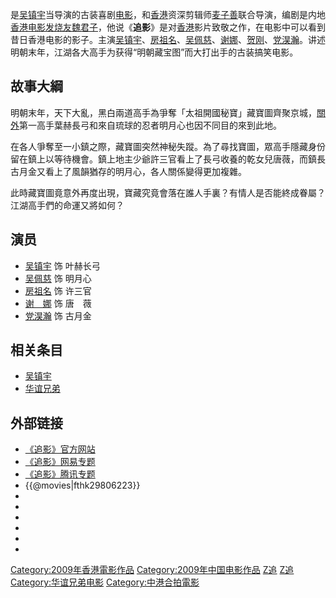 {{Infobox Film
| name               = 追影
| original_name      = ''{{lang|en|Tracing Shadow}}''
| image              = 电影追影海报.jpg
| caption            = 
| director           = [[吴镇宇|吴镇宇]]<br />[[麦子善|麦子善]]
| producer           = 梁志祥、張大軍、張若伊
| producer_2         = 劉寶賢
| writer             = [[魏海军|魏海军]]<br />[[邵庆明|邵庆明]]<br />[[邢鹤涛|邢鹤涛]]
| starring           = [[吴镇宇|吴镇宇]]<br />[[房祖名|房祖名]]<br />[[吴佩慈|吴佩慈]]<br />[[谢娜|谢　娜]]<br />[[党淏瀚|党淏瀚]]<br />[[贺刚|贺　刚]]
| music              = [[刘乐|刘　乐]]
| cinematography     = [[邝庭和|邝庭和]]
| editing            = [[林安儿|林安儿]]
| production_company = [[华谊兄弟|华谊兄弟]]影业投资有限公司 
| distributor        = {{flagicon|HK}} [[英皇娛樂|英皇電影]]<br>{{flagicon|China}} [[华谊兄弟|华谊兄弟]]
| released           = {{flagicon|China}}　{{film date|2009|7|30}}<br>{{flagicon|South Korea}}　{{start date|2012|1|12}}
| runtime            = 92.5 分鐘
| country            = {{香港電影產地}}<br />{{中國大陸電影產地}}
| awards             = 
| language           = 華語
| budget             = 
| gross              =
| imdb_id            = tt1511528
}}
{{engname|《追影》|''Tracing Shadow''}}是[[吴镇宇|吴镇宇]]当导演的古装喜剧[[电影|电影]]，和[[香港|香港]]资深剪辑师[[麦子善|麦子善]]联合导演，编剧是内地[[香港电影|香港电影]][[发烧友|发烧友]][[魏君子|魏君子]]，他说《'''追影'''》是对[[香港|香港]]影片致敬之作，在电影中可以看到昔日香港电影的影子。主演[[吴镇宇|吴镇宇]]、[[房祖名|房祖名]]、[[吴佩慈|吴佩慈]]、[[谢娜|谢娜]]、[[贺刚|贺刚]]、[[党淏瀚|党淏瀚]]。讲述明朝末年，江湖各大高手为获得“明朝藏宝图”而大打出手的古装搞笑电影。

== 故事大綱 ==

明朝末年，天下大亂，黑白兩道高手為爭奪「太祖開國秘寶」藏寶圖齊聚京城，[[關外|關外]]第一高手葉赫長弓和來自琉球的忍者明月心也因不同目的來到此地。

在各人爭奪至一小鎮之際，藏寶圖突然神秘失蹤。為了尋找寶圖，眾高手隱藏身份留在鎮上以等待機會。鎮上地主少爺許三官看上了長弓收養的乾女兒唐薇，而鎮長古月金又看上了風韻猶存的明月心，各人關係變得更加複雜。

此時藏寶圖竟意外再度出現，寶藏究竟會落在誰人手裏？有情人是否能終成眷屬？江湖高手們的命運又將如何？


== 演员 ==
* [[吴镇宇|吴镇宇]] 饰 叶赫长弓
* [[吴佩慈|吴佩慈]] 饰 明月心
* [[房祖名|房祖名]] 饰 许三官
* [[谢娜|谢　娜]] 饰 唐　薇
* [[党淏瀚|党淏瀚]] 饰 古月金
== 相关条目 ==
* [[吴镇宇|吴镇宇]] 
* [[华谊兄弟|华谊兄弟]]

== 外部链接 ==
* [https://web.archive.org/web/20090715010821/http://app.yule.sohu.com/movie/zy/main.html  《追影》官方网站] 
* [http://ent.163.com/special/00033G0T/zhuiying.html 《追影》网易专题]
* [http://ent.qq.com/zt/2009/zhuiying/ 《追影》腾讯专题]
*{{@movies|fthk29806223}}
*{{hkmdb title|13670}}
*{{douban}}
*{{Mtime|93690}}
*{{Amg movie|517371}}
*{{rotten-tomatoes|zhui-ying}}
*{{imdb title|1511528}}

[[Category:2009年香港電影作品|Category:2009年香港電影作品]]
[[Category:2009年中国电影作品|Category:2009年中国电影作品]]
[[Category:中国喜剧片|Z追]]
[[Category:香港喜剧片|Z追]]
[[Category:华谊兄弟电影|Category:华谊兄弟电影]]
[[Category:中港合拍電影|Category:中港合拍電影]]